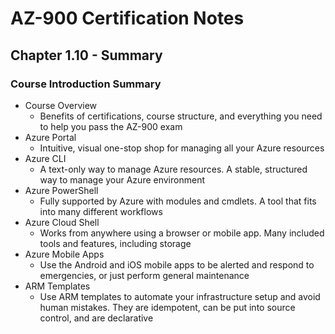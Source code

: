 # AZ-900 Certification Notes
## Chapter 1.10 - Summary

### Course Introduction Summary
* Course Overview
	* Benefits of certifications, course structure, and everything you need to help you pass the AZ-900 exam
* Azure Portal
	* Intuitive, visual one-stop shop for managing all your Azure resources
* Azure CLI
	* A text-only way to manage Azure resources. A stable, structured way to manage your Azure environment
* Azure PowerShell
	* Fully supported by Azure with modules and cmdlets. A tool that fits into many different workflows
* Azure Cloud Shell
	* Works from anywhere using a browser or mobile app. Many included tools and features, including storage
* Azure Mobile Apps
	* Use the Android and iOS mobile apps to be alerted and respond to emergencies, or just perform general maintenance
* ARM Templates
	* Use ARM templates to automate your infrastructure setup and avoid human mistakes. They are idempotent, can be put into source control, and are declarative